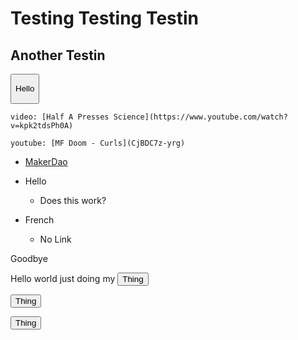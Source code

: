 # Testing Testing Testin 

## Another Testin

<Button to="/"> 

<Icon name="rocketchat"/>

Hello

</Button>

`video: [Half A Presses Science](https://www.youtube.com/watch?v=kpk2tdsPh0A)`

`youtube: [MF Doom - Curls](CjBDC7z-yrg)`

<List>

- [MakerDao](https://makerdao.com)

- Hello
	- <Box> Does this work? </Box>

- French
	- No Link

Goodbye

</List>


Hello world just doing my <Button>Thing</Button>

<Button>Thing</Button>

<Button>Thing</Button>
